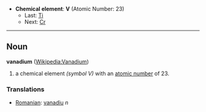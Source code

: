 *'''Chemical element''': '''V''' (Atomic Number: 23)
**Last: [[Titanium|Ti]]
**Next: [[Chromium|Cr]]
----
== Noun ==
'''vanadium''' ([[en:Vanadium|Wikipedia:Vanadium]])

# a chemical element ''(symbol V)'' with an [[atomic number]] of 23.

===Translations===
*[[Romanian]]: [[vanadiu]] ''n''